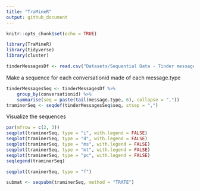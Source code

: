 ```yaml
---
title: "TraMineR"
output: github_document
---
```


```r
knitr::opts_chunk$set(echo = TRUE)
```

```r
library(TraMineR)
library(tidyverse)
library(cluster)
```

```r
tinderMessagesDf <- read.csv("Datasets/Sequential Data - Tinder messages/messages.db.csv")
```

Make a sequence for each conversationid made of each message.type

```r
tinderMessagesSeq <- tinderMessagesDf %>% 
    group_by(conversationid) %>%
    summarise(seq = paste(tail(message.type, 6), collapse = ","))
traminerSeq <- seqdef(tinderMessagesSeq$seq, stsep = ",")
```

Visualize the sequences

```r
par(mfrow = c(2, 3))
seqplot(traminerSeq, type = "i", with.legend = FALSE)
seqplot(traminerSeq, type = "d", with.legend = FALSE)
seqplot(traminerSeq, type = "ms", with.legend = FALSE)
seqplot(traminerSeq, type = "mt", with.legend = FALSE)
seqplot(traminerSeq, type = "pc", with.legend = FALSE)
seqlegend(traminerSeq)
```

```r
seqplot(traminerSeq, type = "f")
```

```r
submat <- seqsubm(traminerSeq, method = "TRATE")
```
